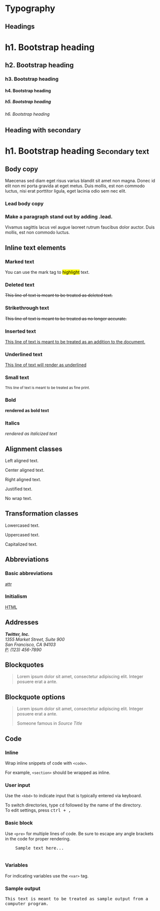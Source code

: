 
# Typography

## Headings

<Playground>
  <h1>
    h1. Bootstrap heading
  </h1>

  <h2>
    h2. Bootstrap heading
  </h2>

  <h3>
    h3. Bootstrap heading
  </h3>

  <h4>
    h4. Bootstrap heading
  </h4>

  <h5>
    h5. Bootstrap heading
  </h5>

  <h6>
    h6. Bootstrap heading
  </h6>
</Playground>

## Heading with secondary

<Playground>
  <h1>
    h1. Bootstrap heading <small>Secondary text</small>
  </h1>
</Playground>

## Body copy

<Playground>
  <p>
    Maecenas sed diam eget risus varius blandit sit amet non magna. Donec id elit non mi porta gravida at eget metus. Duis mollis, est non commodo luctus, nisi erat porttitor ligula, eget lacinia odio sem nec elit.
  </p>
</Playground>

### Lead body copy
### Make a paragraph stand out by adding .lead.

<Playground>

  <p className="lead">
    Vivamus sagittis lacus vel augue laoreet rutrum faucibus dolor auctor. Duis mollis, est non commodo luctus.
  </p>

</Playground>

## Inline text elements

### Marked text

<Playground>
  <p>
    You can use the mark tag to <mark>highlight</mark> text.
  </p>
</Playground>

### Deleted text

<Playground>
  <p>
    <del>This line of text is meant to be treated as deleted text.</del>
  </p>
</Playground>

### Strikethrough text

<Playground>
  <p>
    <s>This line of text is meant to be treated as no longer accurate.</s>
  </p>
</Playground>

### Inserted text

<Playground>
  <p>
    <ins>This line of text is meant to be treated as an addition to the document.</ins>
  </p>
</Playground>

### Underlined text

<Playground>
  <p>
    <u>This line of text will render as underlined</u>
  </p>
</Playground>

### Small text

<Playground>
  <p>
    <small>This line of text is meant to be treated as fine print.</small>
  </p>
</Playground>

### Bold

<Playground>
  <p>
    <strong>rendered as bold text</strong>
  </p>
</Playground>

### Italics

<Playground>
  <p>
    <em>rendered as italicized text</em>
  </p>
</Playground>

## Alignment classes

<Playground>
  <p className="text-left">
    Left aligned text.
  </p>

  <p className="text-center">
    Center aligned text.
  </p>

  <p className="text-right">
    Right aligned text.
  </p>

  <p className="text-justify">
    Justified text.
  </p>

  <p className="text-nowrap">
    No wrap text.
  </p>
</Playground>

## Transformation classes

<Playground>
  <p className="text-lowercase">
    Lowercased text.
  </p>

  <p className="text-uppercase">
    Uppercased text.
  </p>

  <p className="text-capitalize">
    Capitalized text.
  </p>
</Playground>

## Abbreviations

### Basic abbreviations

<Playground>
  <abbr title="attribute">attr</abbr>
</Playground>

### Initialism

<Playground>
  <abbr title="HyperText Markup Language" className="initialism">HTML</abbr>
</Playground>

## Addresses

<Playground>
  <address>
    <strong>Twitter, Inc.</strong>
    <br />
    1355 Market Street, Suite 900
    <br />
    San Francisco, CA 94103
    <br />
    <abbr title="Phone">P:</abbr> (123) 456-7890
  </address>
</Playground>

## Blockquotes

<Playground>
  <blockquote>
    <p>
      Lorem ipsum dolor sit amet, consectetur adipiscing elit. Integer posuere erat a ante.
    </p>
  </blockquote>
</Playground>

## Blockquote options

<Playground>
  <blockquote>
    <p>
      Lorem ipsum dolor sit amet, consectetur adipiscing elit. Integer posuere erat a ante.
    </p>
    <footer>
      Someone famous in <cite title="Source Title">Source Title</cite>
    </footer>
  </blockquote>
</Playground>

## Code

### Inline

<Playground>
  <p>
    Wrap inline snippets of code with <code>&lt;code&gt;</code>.
  </p>

  <p>
    For example, <code>&lt;section&gt;</code> should be wrapped as inline.
  </p>
</Playground>

### User input

<Playground>
  <p>
    Use the <code>&lt;kbd&gt;</code> to indicate input that is typically entered via keyboard.
  </p>

  <p>
    To switch directories, type <kbd>cd</kbd> followed by the name of the directory.
    <br />
    To edit settings, press <kbd><kbd>ctrl</kbd> + <kbd>,</kbd></kbd>
  </p>
</Playground>

### Basic block

<Playground>
  <p>
    Use <code>&lt;pre&gt;</code> for multiple lines of code. Be sure to escape any angle brackets in the code for proper rendering.
  </p>

  <pre>
    Sample text here...
  </pre>
</Playground>

### Variables

<Playground>
  <p>
    For indicating variables use the <code>&lt;var&gt;</code> tag.
  </p>
</Playground>

### Sample output

<Playground>
  <samp>
    This text is meant to be treated as sample output from a computer program.
  </samp>
</Playground>

